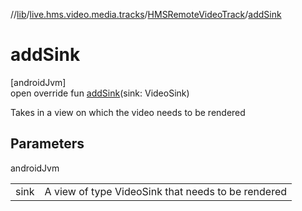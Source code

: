 //[lib](/api-reference/android/v2/home/content)/[live.hms.video.media.tracks](../index)/[HMSRemoteVideoTrack](index)/[addSink](add-sink)

# addSink

[androidJvm]\
open override fun [addSink](add-sink)(sink: VideoSink)

Takes in a view on which the video needs to be rendered

## Parameters

androidJvm

|      |                                                    |
| ---- | -------------------------------------------------- |
| sink | A view of type VideoSink that needs to be rendered |
